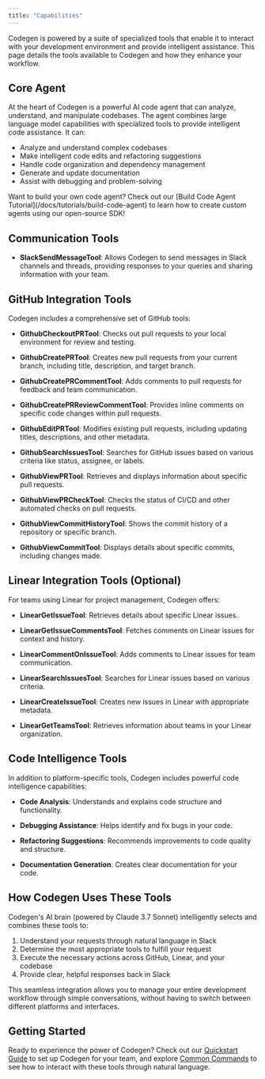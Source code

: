 ```yaml
---
title: "Capabilities"
---
```


Codegen is powered by a suite of specialized tools that enable it to interact with your development environment and provide intelligent assistance. This page details the tools available to Codegen and how they enhance your workflow.

## Core Agent

At the heart of Codegen is a powerful AI code agent that can analyze, understand, and manipulate codebases. The agent combines large language model capabilities with specialized tools to provide intelligent code assistance. It can:

- Analyze and understand complex codebases
- Make intelligent code edits and refactoring suggestions
- Handle code organization and dependency management
- Generate and update documentation
- Assist with debugging and problem-solving

<Tip>
  Want to build your own code agent? Check out our [Build Code Agent
  Tutorial](/docs/tutorials/build-code-agent) to learn how to create custom
  agents using our open-source SDK!
</Tip>

## Communication Tools

- **SlackSendMessageTool**: Allows Codegen to send messages in Slack channels and threads, providing responses to your queries and sharing information with your team.

## GitHub Integration Tools

Codegen includes a comprehensive set of GitHub tools:

- **GithubCheckoutPRTool**: Checks out pull requests to your local environment for review and testing.

- **GithubCreatePRTool**: Creates new pull requests from your current branch, including title, description, and target branch.

- **GithubCreatePRCommentTool**: Adds comments to pull requests for feedback and team communication.

- **GithubCreatePRReviewCommentTool**: Provides inline comments on specific code changes within pull requests.

- **GithubEditPRTool**: Modifies existing pull requests, including updating titles, descriptions, and other metadata.

- **GithubSearchIssuesTool**: Searches for GitHub issues based on various criteria like status, assignee, or labels.

- **GithubViewPRTool**: Retrieves and displays information about specific pull requests.

- **GithubViewPRCheckTool**: Checks the status of CI/CD and other automated checks on pull requests.

- **GithubViewCommitHistoryTool**: Shows the commit history of a repository or specific branch.

- **GithubViewCommitTool**: Displays details about specific commits, including changes made.

## Linear Integration Tools (Optional)

For teams using Linear for project management, Codegen offers:

- **LinearGetIssueTool**: Retrieves details about specific Linear issues.

- **LinearGetIssueCommentsTool**: Fetches comments on Linear issues for context and history.

- **LinearCommentOnIssueTool**: Adds comments to Linear issues for team communication.

- **LinearSearchIssuesTool**: Searches for Linear issues based on various criteria.

- **LinearCreateIssueTool**: Creates new issues in Linear with appropriate metadata.

- **LinearGetTeamsTool**: Retrieves information about teams in your Linear organization.

## Code Intelligence Tools

In addition to platform-specific tools, Codegen includes powerful code intelligence capabilities:

- **Code Analysis**: Understands and explains code structure and functionality.

- **Debugging Assistance**: Helps identify and fix bugs in your code.

- **Refactoring Suggestions**: Recommends improvements to code quality and structure.

- **Documentation Generation**: Creates clear documentation for your code.

## How Codegen Uses These Tools

Codegen's AI brain (powered by Claude 3.7 Sonnet) intelligently selects and combines these tools to:

1. Understand your requests through natural language in Slack
2. Determine the most appropriate tools to fulfill your request
3. Execute the necessary actions across GitHub, Linear, and your codebase
4. Provide clear, helpful responses back in Slack

This seamless integration allows you to manage your entire development workflow through simple conversations, without having to switch between different platforms and interfaces.

## Getting Started

Ready to experience the power of Codegen? Check out our [Quickstart Guide](/docs/gen/quickstart) to set up Codegen for your team, and explore [Common Commands](/docs/gen/common-commands) to see how to interact with these tools through natural language.
